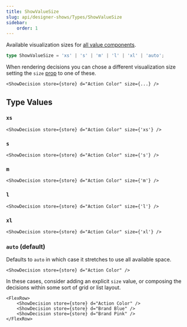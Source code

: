 ```yaml
---
title: ShowValueSize
slug: api/designer-shows/Types/ShowValueSize
sidebar:
    order: 1
---
```





Available visualization sizes for [all value components](/components/Astro/Values).

```ts
type ShowValueSize = 'xs' | 's' | 'm' | 'l' | 'xl' | 'auto';
```

When rendering decisions you can chose a different visualization size
setting the `size` [prop](/components/Astro/Props#valueprops) to one of these.

```mdx
<ShowDecision store={store} d="Action Color" size={...} />
```

## Type Values

### `xs`

```mdx
<ShowDecision store={store} d="Action Color" size={'xs'} />
```

<FlexStack vpad>
    <ShowDecision store={store} d="Action Color" size={'xs'} />
</FlexStack>

### `s`

```mdx
<ShowDecision store={store} d="Action Color" size={'s'} />
```

<FlexStack vpad>
    <ShowDecision store={store} d="Action Color" size={'s'} />
</FlexStack>

### `m`

```mdx
<ShowDecision store={store} d="Action Color" size={'m'} />
```

<FlexStack vpad>
    <ShowDecision store={store} d="Action Color" size={'m'} />
</FlexStack>

### `l`

```mdx
<ShowDecision store={store} d="Action Color" size={'l'} />
```

<FlexStack vpad>
    <ShowDecision store={store} d="Action Color" size={'l'} />
</FlexStack>

### `xl`

```mdx
<ShowDecision store={store} d="Action Color" size={'xl'} />
```

<FlexStack vpad>
    <ShowDecision store={store} d="Action Color" size={'xl'} />
</FlexStack>

### `auto` (default)

Defaults to `auto` in which case it stretches to use all available space.

```mdx
<ShowDecision store={store} d="Action Color" />
```

<FlexStack vpad>
    <ShowDecision store={store} d="Action Color" />
</FlexStack>

In these cases, consider adding an explicit `size` value, or composing the decisions within
some sort of grid or list layout.

```mdx
<FlexRow>
    <ShowDecision store={store} d="Action Color" />
    <ShowDecision store={store} d="Brand Blue" />
    <ShowDecision store={store} d="Brand Pink" />
</FlexRow>
```

<FlexRow vpad>
    <ShowDecision store={store} d="Action Color" />
    <ShowDecision store={store} d="Brand Blue" />
    <ShowDecision store={store} d="Brand Pink" />
</FlexRow>
